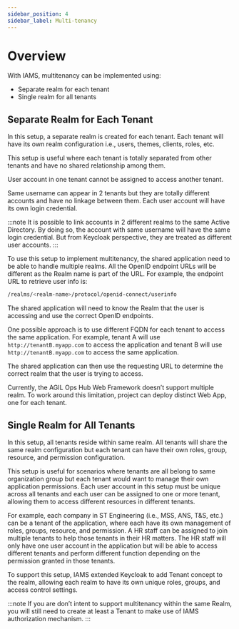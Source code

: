 ```yaml
---
sidebar_position: 4
sidebar_label: Multi-tenancy
---
```


# Overview

With IAMS, multitenancy can be implemented using:

-   Separate realm for each tenant
-   Single realm for all tenants

## Separate Realm for Each Tenant

In this setup, a separate realm is created for each tenant. Each tenant will have its own realm configuration i.e., users, themes, clients, roles, etc.

This setup is useful where each tenant is totally separated from other tenants and have no shared relationship among them.

User account in one tenant cannot be assigned to access another tenant.

Same username can appear in 2 tenants but they are totally different accounts and have no linkage between them. Each user account will have its own login credential.

:::note
It is possible to link accounts in 2 different realms to the same Active Directory. By doing so, the account with same username will have the same login credential.
But from Keycloak perspective, they are treated as different user accounts.
:::

To use this setup to implement multitenancy, the shared application need to be able to handle multiple realms. All the OpenID endpoint URLs will be different as the Realm name is part of the URL. For example, the endpoint URL to retrieve user info is:

```Bash
/realms/<realm-name>/protocol/openid-connect/userinfo
```

The shared application will need to know the Realm that the user is accessing and use the correct OpenID endpoints.

One possible approach is to use different FQDN for each tenant to access the same application. For example, tenant A will use `http://tenantB.myapp.com` to access the application and tenant B will use `http://tenantB.myapp.com` to access the same application.

The shared application can then use the requesting URL to determine the correct realm that the user is trying to access.

Currently, the AGIL Ops Hub Web Framework doesn’t support multiple realm. To work around this limitation, project can deploy distinct Web App, one for each tenant.

## Single Realm for All Tenants

In this setup, all tenants reside within same realm. All tenants will share the same realm configuration but each tenant can have their own roles, group, resource, and permission configuration.

This setup is useful for scenarios where tenants are all belong to same organization group but each tenant would want to manage their own application permissions. Each user account in this setup must be unique across all tenants and each user can be assigned to one or more tenant, allowing them to access different resources in different tenants.

For example, each company in ST Engineering (i.e., MSS, ANS, T&S, etc.) can be a tenant of the application, where each have its own management of roles, groups, resource, and permission. A HR staff can be assigned to join multiple tenants to help those tenants in their HR matters. The HR staff will only have one user account in the application but will be able to access different tenants and perform different function depending on the permission granted in those tenants.

To support this setup, IAMS extended Keycloak to add Tenant concept to the realm, allowing each realm to have its own unique roles, groups, and access control settings.

:::note
If you are don’t intent to support multitenancy within the same Realm, you will still need to create at least a Tenant to make use of IAMS authorization mechanism.
:::

